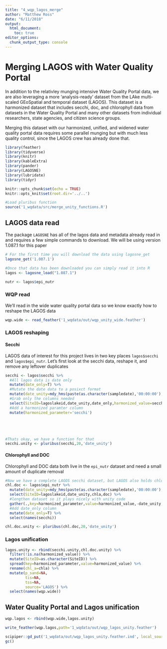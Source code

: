 ```yaml
---
title: "4_wqp_lagos_merge"
author: "Matthew Ross"
date: "6/11/2018"
output:
  html_document:
    toc: true
editor_options: 
  chunk_output_type: console
---
```



# Merging LAGOS with Water Quality Portal 

In addition to the relativley munging intensive Water Quality Portal data, we are also leveraging a more 'analysis-ready' dataset from the LAke multi-scaled GEoSpatial and temporal dataset (LAGOS). This dataset is a harmonized dataset that includes secchi, doc, and chlorophyll data from datasets in the Water Quality Portal and many other datasets from individual researchers, state agencies, and citizen science groups. 

Merging this dataset with our harmonized, unified, and widened water quality portal data requires some parallel munging but with much less quality control, since the LAGOS crew has already done that. 

```r
library(feather)
library(tidyverse)
library(knitr)
library(kableExtra)
library(pander)
library(LAGOSNE)
library(lubridate)
library(tidyr)

knitr::opts_chunk$set(echo = TRUE)
knitr::opts_knit$set(root.dir='../..')


```

```r
#Load pluribus function
source('1_wqdata/src/merge_unity_functions.R')
```


## LAGOS data read

The package `LAGOSNE` has all of the lagos data and metadata already read in and requires a few simple commands to download. We will be using version 1.087.1 for this paper

```r
# For the first time you will download the data using lagosne_get
lagosne_get('1.087.1')

#Once that data has been downloaded you can simply read it into R
lagos <- lagosne_load("1.087.1")

nutr <- lagos$epi_nutr


```


### WQP read

We'll read in the wide water quality portal data so we know exactly how to reshape the LAGOS data


```r
wqp.wide <- read_feather('1_wqdata/out/wqp_unity_wide.feather')

```



### LAGOS reshaping


#### Secchi 

LAGOS data of interest for this project lives in two key places `lagos$secchi` and `lagos$epi_nutr`. Let's first look at the secchi data, reshape it, and remove any leftover duplicates

```r
secchi <- lagos$secchi %>%
  #All lagos data is date only
  mutate(date_only=T) %>%
  #Mutate the date data to a posixct format
  mutate(date_unity=mdy_hms(paste(as.character(sampledate),'00:00:00'),tz='UTC')) %>%
  #Grab only the columns needed
  select(SiteID=lagoslakeid,date_unity,date_only,harmonized_value=secchi)  %>%
  #Add a harmonized paramter column
  mutate(harmonized_parameter='secchi')





#Thats okay, we have a function for that
secchi.unity <- pluribus(secchi,20,'date_unity')

```

#### Chlorophyll and DOC

Chlorophyll and DOC data both live in the `epi_nutr` dataset and need a small amount of duplicate removal

```r

#Now we have a complete LAGOS secchi dataset, but LAGOS also holds chlorophyll and DOC data
chl.doc <- lagos$epi_nutr %>%
  mutate(date_unity=mdy_hms(paste(as.character(sampledate),'00:00:00'),tz='UTC')) %>%
  select(SiteID=lagoslakeid,date_unity,chla,doc) %>%
  #lengthen dataset so it plays nicely with unity code
  gather(.,key=harmonized_parameter,value=harmonized_value,-date_unity,-SiteID) %>%
  #Add date_only column
  mutate(date_only=T) %>%
  select(names(secchi))

chl.doc.unity <- pluribus(chl.doc,20,'date_unity')

```

### Lagos unification
```r

lagos.unity <- rbind(secchi.unity,chl.doc.unity) %>%
  filter(!is.na(harmonized_value)) %>%
  mutate(SiteID=as.character(SiteID)) %>%
  spread(key=harmonized_parameter,value=harmonized_value) %>%
  rename(chl_a=chla) %>%
  mutate(p_sand=NA,
         tis=NA,
         tss=NA,
         source='LAGOS') %>%
  select(names(wqp.wide))

```



## Water Quality Portal and Lagos unification
```r
wqp.lagos <- rbind(wqp.wide,lagos.unity) 

write_feather(wqp.lagos,path='1_wqdata/out/wqp_lagos_unity.feather')

scipiper::gd_put('1_wqdata/out/wqp_lagos_unity.feather.ind', local_source = '1_wqdata/out/wqp_lagos_unity.feather')
gc()
```

